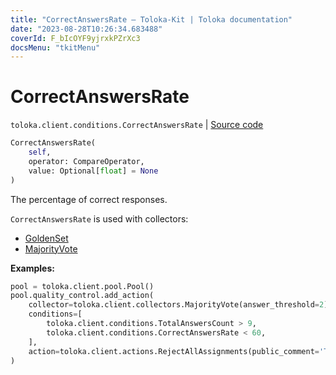 ```yaml
---
title: "CorrectAnswersRate — Toloka-Kit | Toloka documentation"
date: "2023-08-28T10:26:34.683488"
coverId: F_bIcOYF9yjrxkPZrXc3
docsMenu: "tkitMenu"
---
```


# CorrectAnswersRate

`toloka.client.conditions.CorrectAnswersRate` | [Source code](https://github.com/Toloka/toloka-kit/blob/v1.2.1/src/client/conditions.py#L186)

```python
CorrectAnswersRate(
    self,
    operator: CompareOperator,
    value: Optional[float] = None
)
```

The percentage of correct responses.

`CorrectAnswersRate` is used with collectors:
- [GoldenSet](/docs/toloka-kit/reference/toloka.client.collectors.GoldenSet)
- [MajorityVote](/docs/toloka-kit/reference/toloka.client.collectors.MajorityVote)

**Examples:**

```python
pool = toloka.client.pool.Pool()
pool.quality_control.add_action(
    collector=toloka.client.collectors.MajorityVote(answer_threshold=2),
    conditions=[
        toloka.client.conditions.TotalAnswersCount > 9,
        toloka.client.conditions.CorrectAnswersRate < 60,
    ],
    action=toloka.client.actions.RejectAllAssignments(public_comment='Too low quality')
)
```